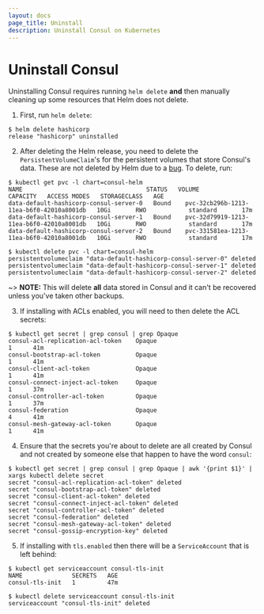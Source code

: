 ```yaml
---
layout: docs
page_title: Uninstall
description: Uninstall Consul on Kubernetes
---
```


# Uninstall Consul

Uninstalling Consul requires running `helm delete` **and** then manually cleaning
up some resources that Helm does not delete.

  1. First, run `helm delete`:

  ```shell-session
  $ helm delete hashicorp
  release "hashicorp" uninstalled
  ```

  2. After deleting the Helm release, you need to delete the `PersistentVolumeClaim`'s
  for the persistent volumes that store Consul's data. These are not deleted by Helm due to a [bug](https://github.com/helm/helm/issues/5156).
  To delete, run:

  ```shell-session
  $ kubectl get pvc -l chart=consul-helm
  NAME                                   STATUS   VOLUME                                     CAPACITY   ACCESS MODES   STORAGECLASS   AGE
  data-default-hashicorp-consul-server-0   Bound    pvc-32cb296b-1213-11ea-b6f0-42010a8001db   10Gi       RWO            standard       17m
  data-default-hashicorp-consul-server-1   Bound    pvc-32d79919-1213-11ea-b6f0-42010a8001db   10Gi       RWO            standard       17m
  data-default-hashicorp-consul-server-2   Bound    pvc-331581ea-1213-11ea-b6f0-42010a8001db   10Gi       RWO            standard       17m

  $ kubectl delete pvc -l chart=consul-helm
  persistentvolumeclaim "data-default-hashicorp-consul-server-0" deleted
  persistentvolumeclaim "data-default-hashicorp-consul-server-1" deleted
  persistentvolumeclaim "data-default-hashicorp-consul-server-2" deleted
  ```

  ~> **NOTE:** This will delete **all** data stored in Consul and it can't be
     recovered unless you've taken other backups.

  3. If installing with ACLs enabled, you will need to then delete the ACL secrets:

  ```shell-session
  $ kubectl get secret | grep consul | grep Opaque
  consul-acl-replication-acl-token    Opaque                                1      41m
  consul-bootstrap-acl-token          Opaque                                1      41m
  consul-client-acl-token             Opaque                                1      41m
  consul-connect-inject-acl-token     Opaque                                1      37m
  consul-controller-acl-token         Opaque                                1      37m
  consul-federation                   Opaque                                4      41m
  consul-mesh-gateway-acl-token       Opaque                                1      41m
  ```

  4. Ensure that the secrets you're about to delete are all created by Consul and not 
  created by someone else that happen to have the word `consul`:

  ```shell-session
  $ kubectl get secret | grep consul | grep Opaque | awk '{print $1}' | xargs kubectl delete secret
  secret "consul-acl-replication-acl-token" deleted
  secret "consul-bootstrap-acl-token" deleted
  secret "consul-client-acl-token" deleted
  secret "consul-connect-inject-acl-token" deleted
  secret "consul-controller-acl-token" deleted
  secret "consul-federation" deleted
  secret "consul-mesh-gateway-acl-token" deleted
  secret "consul-gossip-encryption-key" deleted
  ```

  5. If installing with `tls.enabled` then there will be a `ServiceAccount` that is left behind:

  ```shell-session
  $ kubectl get serviceaccount consul-tls-init
  NAME              SECRETS   AGE
  consul-tls-init   1         47m
  ```

  ```shell-session
  $ kubectl delete serviceaccount consul-tls-init
  serviceaccount "consul-tls-init" deleted
  ```
